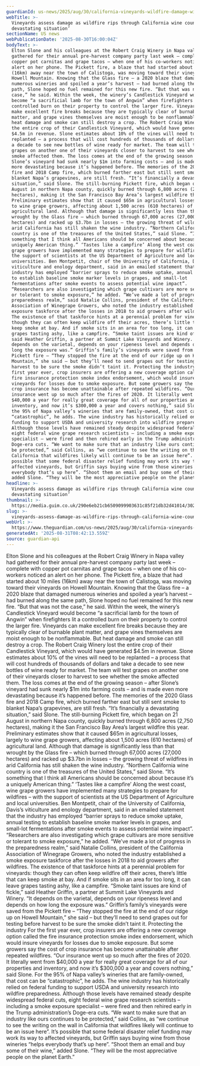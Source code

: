 ```yaml
---
guardianId: us-news/2025/aug/30/california-vineyards-wildfire-damage-wine
webTitle: >-
  Vineyards assess damage as wildfire rips through California wine country: ‘a
  devastating situation’
sectionName: US news
webPublicationDate: '2025-08-30T16:00:04Z'
bodyText: >-
  Elton Slone and his colleagues at the Robert Craig Winery in Napa valley had
  gathered for their annual pre-harvest company party last week – complete with
  copper pot carnitas and grape tacos – when one of his co-workers noticed an
  alert on her phone. The Pickett fire, a blaze that had started about 10 miles
  (16km) away near the town of Calistoga, was moving toward their vineyards on
  Howell Mountain. Knowing that the Glass fire – a 2020 blaze that damaged
  numerous wineries and spoiled a year’s harvest – had burned along the same
  path, Slone hoped no fuel remained for this new fire. “But that was not the
  case,” he said. Within the week, the winery’s Candlestick Vineyard would
  become “a sacrificial lamb for the town of Angwin” when firefighters lit a
  controlled burn on their property to control the larger fire. Vineyards can
  make excellent fire breaks because they are typically clear of burnable plant
  matter, and grape vines themselves are moist enough to be nonflammable. But
  heat damage and smoke can still destroy a crop. The Robert Craig Winery lost
  the entire crop of their Candlestick Vineyard, which would have generated
  $4.5m in revenue. Slone estimates about 10% of the vines will need to be
  replanted – a process that will cost hundreds of thousands of dollars and take
  a decade to see new bottles of wine ready for market. The team will test
  grapes on another one of their vineyards closer to harvest to see whether the
  smoke affected them. The loss comes at the end of the growing season – after
  Slone’s vineyard had sunk nearly $1m into farming costs – and is made even
  more devastating because it’s happened before. The memories of the 2020 Glass
  fire and 2018 Camp fire, which burned farther east but still sent smoke to
  blanket Napa’s grapevines, are still fresh. “It’s financially a devastating
  situation,” said Slone. The still-burning Pickett fire, which began on 21
  August in northern Napa county, quickly burned through 6,800 acres (2,750
  hectares), making it the San Francisco Bay Area’s largest wildfire this year.
  Preliminary estimates show that it caused $65m in agricultural losses, largely
  to wine grape growers, affecting about 1,500 acres (610 hectares) of
  agricultural land. Although that damage is significantly less than that
  wrought by the Glass fire – which burned through 67,000 acres (27,000
  hectares) and racked up $3.7bn in losses – the growing threat of wildfires in
  arid California has still shaken the wine industry. “Northern California wine
  country is one of the treasures of the United States,” said Slone. “It’s
  something that I think all Americans should be concerned about because it’s a
  uniquely American thing.” ‘Tastes like a campfire’ Along the west coast, wine
  grape growers have implemented many strategies to prepare for wildfires – with
  the support of scientists at the US Department of Agriculture and local
  universities. Ben Montpetit, chair of the University of California, Davis’s
  viticulture and enology department, said in an emailed statement that the
  industry has employed “barrier sprays to reduce smoke uptake, annual testing
  to establish baseline smoke marker levels in grapes, and small-lot
  fermentations after smoke events to assess potential wine impact”.
  “Researchers are also investigating which grape cultivars are more sensitive
  or tolerant to smoke exposure,” he added. “We’ve made a lot of progress in the
  preparedness realm,” said Natalie Collins, president of the California
  Association of Winegrape Growers, who noted the industry established a smoke
  exposure taskforce after the losses in 2018 to aid growers after wildfires.
  The existence of that taskforce hints at a perennial problem for vineyards:
  though they can often keep wildfire off their acres, there’s little that can
  keep smoke at bay. And if smoke sits in an area for too long, it can leave
  grapes tasting ashy, like a campfire. “Smoke taint issues are kind of fickle,”
  said Heather Griffin, a partner at Summit Lake Vineyards and Winery. “It
  depends on the varietal, depends on your ripeness level and depends on how
  long the exposure was.” Griffin’s family’s vineyards were saved from the
  Pickett fire – “They stopped the fire at the end of our ridge up on Howell
  Mountain,” she said – but they’ll need to send grapes out for testing before
  harvest to be sure the smoke didn’t taint it. Protecting the industry For the
  first year ever, crop insurers are offering a new coverage option called the
  fire insurance protection smoke index endorsement, which would insure
  vineyards for losses due to smoke exposure. But some growers say the cost of
  crop insurance has become unattainable after repeated wildfires. “Our
  insurance went up so much after the fires of 2020. It literally went from
  $40,000 a year for really great coverage for all of our properties and
  inventory, and now it’s $300,000 a year and covers nothing,” said Slone. For
  the 95% of Napa valley’s wineries that are family-owned, that cost can be
  “catastrophic”, he adds. The wine industry has historically relied on federal
  funding to support USDA and university research into wildfire preparedness.
  Although those levels have remained steady despite widespread federal cuts,
  eight federal wine grape research scientists – including a smoke exposure
  specialist – were fired and then rehired early in the Trump administration’s
  Doge-era cuts. “We want to make sure that an industry like ours continues to
  be protected,” said Collins, as “we continue to see the writing on the wall in
  California that wildfires likely will continue to be an issue here”. It’s
  possible that some federal disaster relief funding may work its way to
  affected vineyards, but Griffin says buying wine from those wineries “helps
  everybody that’s up here”. “Shoot them an email and buy some of their wine,”
  added Slone. “They will be the most appreciative people on the planet Earth.”
headline: >-
  Vineyards assess damage as wildfire rips through California wine country: ‘a
  devastating situation’
thumbnail: >-
  https://media.guim.co.uk/290e6eb21cb6509099903631c85f21db32d41014/302_0_6272_5019/500.jpg
slug: >-
  vineyards-assess-damage-as-wildfire-rips-through-california-wine-country-a-devastating-situation
webUrl: >-
  https://www.theguardian.com/us-news/2025/aug/30/california-vineyards-wildfire-damage-wine
generatedAt: '2025-08-31T08:42:13.559Z'
source: guardian-api
---
```

Elton Slone and his colleagues at the Robert Craig Winery in Napa valley had gathered for their annual pre-harvest company party last week – complete with copper pot carnitas and grape tacos – when one of his co-workers noticed an alert on her phone. The Pickett fire, a blaze that had started about 10 miles (16km) away near the town of Calistoga, was moving toward their vineyards on Howell Mountain. Knowing that the Glass fire – a 2020 blaze that damaged numerous wineries and spoiled a year’s harvest – had burned along the same path, Slone hoped no fuel remained for this new fire. “But that was not the case,” he said. Within the week, the winery’s Candlestick Vineyard would become “a sacrificial lamb for the town of Angwin” when firefighters lit a controlled burn on their property to control the larger fire. Vineyards can make excellent fire breaks because they are typically clear of burnable plant matter, and grape vines themselves are moist enough to be nonflammable. But heat damage and smoke can still destroy a crop. The Robert Craig Winery lost the entire crop of their Candlestick Vineyard, which would have generated $4.5m in revenue. Slone estimates about 10% of the vines will need to be replanted – a process that will cost hundreds of thousands of dollars and take a decade to see new bottles of wine ready for market. The team will test grapes on another one of their vineyards closer to harvest to see whether the smoke affected them. The loss comes at the end of the growing season – after Slone’s vineyard had sunk nearly $1m into farming costs – and is made even more devastating because it’s happened before. The memories of the 2020 Glass fire and 2018 Camp fire, which burned farther east but still sent smoke to blanket Napa’s grapevines, are still fresh. “It’s financially a devastating situation,” said Slone. The still-burning Pickett fire, which began on 21 August in northern Napa county, quickly burned through 6,800 acres (2,750 hectares), making it the San Francisco Bay Area’s largest wildfire this year. Preliminary estimates show that it caused $65m in agricultural losses, largely to wine grape growers, affecting about 1,500 acres (610 hectares) of agricultural land. Although that damage is significantly less than that wrought by the Glass fire – which burned through 67,000 acres (27,000 hectares) and racked up $3.7bn in losses – the growing threat of wildfires in arid California has still shaken the wine industry. “Northern California wine country is one of the treasures of the United States,” said Slone. “It’s something that I think all Americans should be concerned about because it’s a uniquely American thing.” ‘Tastes like a campfire’ Along the west coast, wine grape growers have implemented many strategies to prepare for wildfires – with the support of scientists at the US Department of Agriculture and local universities. Ben Montpetit, chair of the University of California, Davis’s viticulture and enology department, said in an emailed statement that the industry has employed “barrier sprays to reduce smoke uptake, annual testing to establish baseline smoke marker levels in grapes, and small-lot fermentations after smoke events to assess potential wine impact”. “Researchers are also investigating which grape cultivars are more sensitive or tolerant to smoke exposure,” he added. “We’ve made a lot of progress in the preparedness realm,” said Natalie Collins, president of the California Association of Winegrape Growers, who noted the industry established a smoke exposure taskforce after the losses in 2018 to aid growers after wildfires. The existence of that taskforce hints at a perennial problem for vineyards: though they can often keep wildfire off their acres, there’s little that can keep smoke at bay. And if smoke sits in an area for too long, it can leave grapes tasting ashy, like a campfire. “Smoke taint issues are kind of fickle,” said Heather Griffin, a partner at Summit Lake Vineyards and Winery. “It depends on the varietal, depends on your ripeness level and depends on how long the exposure was.” Griffin’s family’s vineyards were saved from the Pickett fire – “They stopped the fire at the end of our ridge up on Howell Mountain,” she said – but they’ll need to send grapes out for testing before harvest to be sure the smoke didn’t taint it. Protecting the industry For the first year ever, crop insurers are offering a new coverage option called the fire insurance protection smoke index endorsement, which would insure vineyards for losses due to smoke exposure. But some growers say the cost of crop insurance has become unattainable after repeated wildfires. “Our insurance went up so much after the fires of 2020. It literally went from $40,000 a year for really great coverage for all of our properties and inventory, and now it’s $300,000 a year and covers nothing,” said Slone. For the 95% of Napa valley’s wineries that are family-owned, that cost can be “catastrophic”, he adds. The wine industry has historically relied on federal funding to support USDA and university research into wildfire preparedness. Although those levels have remained steady despite widespread federal cuts, eight federal wine grape research scientists – including a smoke exposure specialist – were fired and then rehired early in the Trump administration’s Doge-era cuts. “We want to make sure that an industry like ours continues to be protected,” said Collins, as “we continue to see the writing on the wall in California that wildfires likely will continue to be an issue here”. It’s possible that some federal disaster relief funding may work its way to affected vineyards, but Griffin says buying wine from those wineries “helps everybody that’s up here”. “Shoot them an email and buy some of their wine,” added Slone. “They will be the most appreciative people on the planet Earth.”
